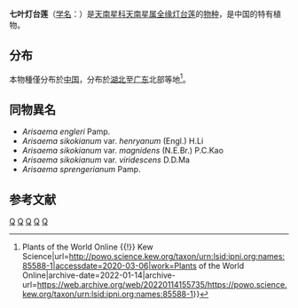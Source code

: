 {{Speciesbox
| image = 
| image_caption = 
| status = 
| status_system = 
| genus = Arisaema
| species = bockii
| authority = Engl.
}}

'''七叶灯台莲'''（[[学名|学名]]：{{lang|la|''Arisaema bockii''}}）是[[天南星科|天南星科]][[天南星属|天南星属]][[全缘灯台莲|全缘灯台莲]]的[[物种|物种]]，是中国的特有植物。

== 分布 ==
本物種僅分布於[[中国|中国]]，分布於[[湖北|湖北]]至[[广东|广东]]北部等地<ref>{{Cite web|title=Arisaema bockii Engl. {{!}} Plants of the World Online {{!}} Kew Science|url=http://powo.science.kew.org/taxon/urn:lsid:ipni.org:names:85588-1|accessdate=2020-03-06|work=Plants of the World Online|archive-date=2022-01-14|archive-url=https://web.archive.org/web/20220114155735/https://powo.science.kew.org/taxon/urn:lsid:ipni.org:names:85588-1}}</ref>。

== 同物異名 ==

* ''Arisaema engleri'' Pamp.
* ''Arisaema sikokianum'' var. ''henryanum'' (Engl.) H.Li
* ''Arisaema sikokianum'' var. ''magnidens'' (N.E.Br.) P.C.Kao
* ''Arisaema sikokianum'' var. ''viridescens'' D.D.Ma
* ''Arisaema sprengerianum'' Pamp.

== 参考文献 ==
{{reflist}}
{{Taxonbar|from=Q17286661}}

[[Category:天南星属|Q]]
[[Category:中國特有植物|Q]]
[[Category:湖北植物|Q]]
[[Category:湖南植物|Q]]
[[Category:广东植物|Q]]